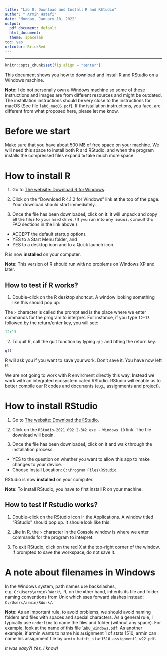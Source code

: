 ```yaml
---
title: "Lab 0: Download and Install R and RStudio"
author: " Armin Hatefi"
date: "Monday, January 10, 2022"
output:
  pdf_document: default
  html_document: 
  theme: spacelab
toc: yes
urlcolor: BrickRed
---
```


***

```r
knitr::opts_chunk$set(fig.align = "center")
```


This document shows you how to  download and install  R and RStudio on a Windows machine. 

**Note**: I do not personally own a Windows machine so some of  these instructions and images are from different resources and might be outdated. The installation instructions should be very close to the instructions for macOS (See file `lab0_macOS.pdf`). If the istallation instructions, you face, are different from what proposed here, please let me know.  


# Before we start

 Make sure that you have about 500 MB of free space on your machine. We will need this space to install both R and RStudio, and when the program installs the compressed files expand to take much more space.  

# How to install R

1. Go to [The website: Download R for Windows](https://cran.r-project.org/bin/windows/base/).

2. Click on the "Download R 4.1.2 for Windows" link at the top of the page. Your download should start immediately.

3. Once the file has been downloaded, click on it: it will unpack and copy all the files to your hard drive. (If you run into any issues, consult the FAQ sections in the link above.)
  - ACCEPT the default startup options.
  - YES to a Start Menu folder, and
  - YES to a desktop icon and to a Quick launch icon.

R is now **installed** on your computer.  

**Note**: This version of R should run with no problems on Windows XP and later.

## How to test if R works?

1. Double-click on the R desktop shortcut. A window looking something like this should pop up:

\begin{center}
\includegraphics[width=0.5\textwidth]{R_Console_Windows}
\end{center}


The `>` character is called the prompt and is the place where we enter commands for the program to interpret. For instance, if you type `12+13` followed by the return/enter key, you will see:

```r
12+13
```

2. To quit R, call the quit function by typing `q()` and htting the return key.

```r
q()
```

R will ask you if you want to save your work. Don't save it. You have now left R.  

We are not going to work with R enviroment directly this way. Instead we work with an integrated ecosystem called RStudio.  RStudio will enable us to better compile our R codes and documents (e.g., assignments and project). 

# How to install RStudio

1. Go to [The website: Download the RStudio](https://www.rstudio.com/products/rstudio/download/#download).

2. Click on the `RStudio-2021.092.2-382.exe - Windows 10` link. The file download will begin.

3. Once the file has been downloaded, click on it and walk through the installation process.

  - YES to the question on whether you want to allow this app to make changes to your device.
  - Choose Install Location: `C:\Program Files\RStudio`.

RStudio is now **installed** on your computer.

**Note**: To install RStudio, you have to first install R on your machine.

## How to test if Rstudio works?

1. Double-click on the RStudio icon in the Applications. A window titled "RStudio" should pop up. It shoule look like this:

\begin{center}
\includegraphics[width=0.6\textwidth]{Rstudio_Console_Windows}
\end{center}


2. Like in R, the `>` character in the Console window is where we enter commands for the program to interpret.

3. To exit RStudio, click on the red X at the top-right corner of the window. If prompted to save the workspace, do not save it.

# A note about filenames in Windows

In the Windows system, path names use backslashes, e.g. `C:\Users\armin\RWork\`. R, on the other hand, inherits its file and folder naming conventions from Unix which uses forward slashes instead: `C:/Users/armin/RWork/`.  


**Note**: As an important rule, to avoid problems, we should avoid naming folders and files with spaces and special characters. As a general rule, I typically use `underline` to name the files and folder (without any space). For example, look at the name of this file `lab0_windows.pdf`. As another example, if armin wants to name his assignment 1 of stats 1510, armin can name his assignment file by `armin_hatefi_stat1510_assignment1_w22.pdf`.


*It was easy?! Yes, I know!*
